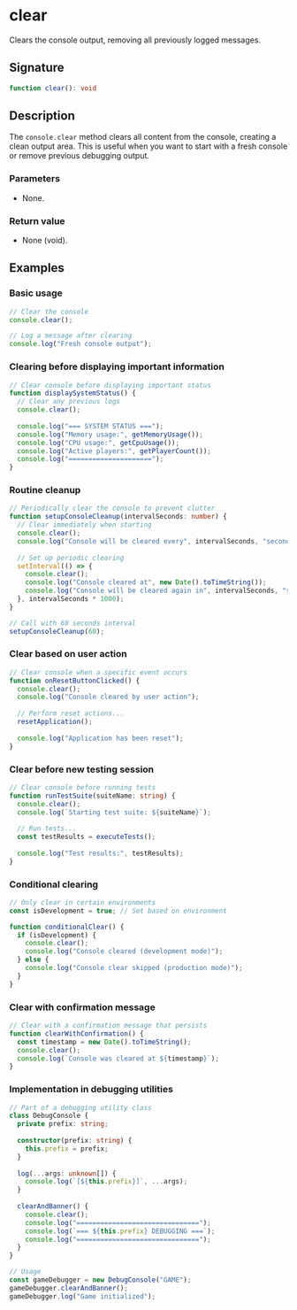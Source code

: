 # clear

Clears the console output, removing all previously logged messages.

## Signature

```ts
function clear(): void
```

## Description

The `console.clear` method clears all content from the console, creating a clean output area. This is useful when you want to start with a fresh console or remove previous debugging output.

### Parameters
- None.

### Return value
- None (void).

## Examples

### Basic usage

```ts
// Clear the console
console.clear();

// Log a message after clearing
console.log("Fresh console output");
```

### Clearing before displaying important information

```ts
// Clear console before displaying important status
function displaySystemStatus() {
  // Clear any previous logs
  console.clear();
  
  console.log("=== SYSTEM STATUS ===");
  console.log("Memory usage:", getMemoryUsage());
  console.log("CPU usage:", getCpuUsage());
  console.log("Active players:", getPlayerCount());
  console.log("=====================");
}
```

### Routine cleanup

```ts
// Periodically clear the console to prevent clutter
function setupConsoleCleanup(intervalSeconds: number) {
  // Clear immediately when starting
  console.clear();
  console.log("Console will be cleared every", intervalSeconds, "seconds");
  
  // Set up periodic clearing
  setInterval(() => {
    console.clear();
    console.log("Console cleared at", new Date().toTimeString());
    console.log("Console will be cleared again in", intervalSeconds, "seconds");
  }, intervalSeconds * 1000);
}

// Call with 60 seconds interval
setupConsoleCleanup(60);
```

### Clear based on user action

```ts
// Clear console when a specific event occurs
function onResetButtonClicked() {
  console.clear();
  console.log("Console cleared by user action");
  
  // Perform reset actions...
  resetApplication();
  
  console.log("Application has been reset");
}
```

### Clear before new testing session

```ts
// Clear console before running tests
function runTestSuite(suiteName: string) {
  console.clear();
  console.log(`Starting test suite: ${suiteName}`);
  
  // Run tests...
  const testResults = executeTests();
  
  console.log("Test results:", testResults);
}
```

### Conditional clearing

```ts
// Only clear in certain environments
const isDevelopment = true; // Set based on environment

function conditionalClear() {
  if (isDevelopment) {
    console.clear();
    console.log("Console cleared (development mode)");
  } else {
    console.log("Console clear skipped (production mode)");
  }
}
```

### Clear with confirmation message

```ts
// Clear with a confirmation message that persists
function clearWithConfirmation() {
  const timestamp = new Date().toTimeString();
  console.clear();
  console.log(`Console was cleared at ${timestamp}`);
}
```

### Implementation in debugging utilities

```ts
// Part of a debugging utility class
class DebugConsole {
  private prefix: string;
  
  constructor(prefix: string) {
    this.prefix = prefix;
  }
  
  log(...args: unknown[]) {
    console.log(`[${this.prefix}]`, ...args);
  }
  
  clearAndBanner() {
    console.clear();
    console.log("===============================");
    console.log(`=== ${this.prefix} DEBUGGING ===`);
    console.log("===============================");
  }
}

// Usage
const gameDebugger = new DebugConsole("GAME");
gameDebugger.clearAndBanner();
gameDebugger.log("Game initialized");
``` 